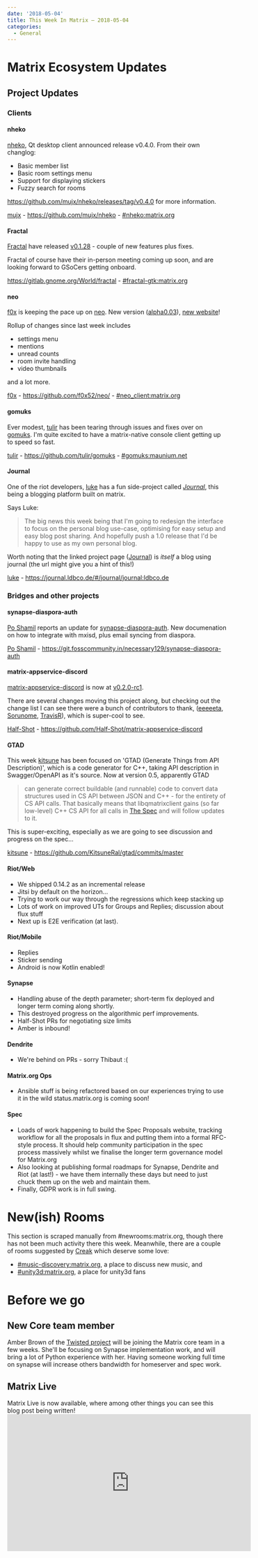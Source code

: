 ```yaml
---
date: '2018-05-04'
title: This Week In Matrix – 2018-05-04
categories:
  - General
---
```


<h1 id="matrixecosystemupdates">Matrix Ecosystem Updates</h1>
<h2 id="projectupdates">Project Updates</h2>
<h3 id="clients">Clients</h3>
<h4 id="nheko">nheko</h4>
<a href="https://github.com/mujx/nheko">nheko</a>, Qt desktop client announced release v0.4.0. From their own changlog:
<ul>
 	<li>Basic member list</li>
 	<li>Basic room settings menu</li>
 	<li>Support for displaying stickers</li>
 	<li>Fuzzy search for rooms</li>
</ul>
<a href="https://github.com/mujx/nheko/releases/tag/v0.4.0">https://github.com/mujx/nheko/releases/tag/v0.4.0</a> for more information.

<a href="https://matrix.to/#/@mujx:matrix.org">mujx</a> - <a href="https://github.com/mujx/nheko">https://github.com/mujx/nheko</a> - <a href="https://matrix.to/#/#nheko:matrix.org">#nheko:matrix.org</a>
<h4 id="fractal">Fractal</h4>
<a href="https://gitlab.gnome.org/World/fractal">Fractal</a> have released <a href="https://gitlab.gnome.org/World/fractal/commit/eed332822a7a16f9da07374623da2195838b7cd8">v0.1.28</a> - couple of new features plus fixes.

Fractal of course have their in-person meeting coming up soon, and are looking forward to GSoCers getting onboard.

<a href="https://gitlab.gnome.org/World/fractal">https://gitlab.gnome.org/World/fractal</a> - <a href="https://matrix.to/#/#fractal-gtk:matrix.org">#fractal-gtk:matrix.org</a>
<h4 id="neo">neo</h4>
<a href="https://matrix.to/#/@f0x:matrix.org">f0x</a> is keeping the pace up on <a href="https://github.com/f0x52/neo/">neo</a>. New version (<a href="https://github.com/f0x52/neo/releases/tag/alpha0.03">alpha0.03</a>), <a href="https://neo.lain.haus/">new website</a>!

Rollup of changes since last week includes
<ul>
 	<li>settings menu</li>
 	<li>mentions</li>
 	<li>unread counts</li>
 	<li>room invite handling</li>
 	<li>video thumbnails</li>
</ul>
and a lot more.

<a href="https://matrix.to/#/@f0x:matrix.org">f0x</a> - <a href="https://github.com/f0x52/neo/">https://github.com/f0x52/neo/</a> - <a href="https://matrix.to/#/#neo_client:matrix.org">#neo_client:matrix.org</a>
<h4 id="gomuks">gomuks</h4>
Ever modest, <a href="https://matrix.to/#/@tulir:maunium.net">tulir</a> has been tearing through issues and fixes over on <a href="https://github.com/tulir/gomuks">gomuks</a>. I'm quite excited to have a matrix-native console client getting up to speed so fast.

<a href="https://matrix.to/#/@tulir:maunium.net">tulir</a> - <a href="https://github.com/tulir/gomuks">https://github.com/tulir/gomuks</a> - <a href="https://matrix.to/#/#gomuks:maunium.net">#gomuks:maunium.net</a>
<h4 id="journal">Journal</h4>
One of the riot developers, <a href="https://matrix.to/#/@lb:ldbco.de">luke</a> has a fun side-project called <em><a href="https://journal.ldbco.de/#/journal/journal:ldbco.de">Journal</a></em>, this being a blogging platform built on matrix.

Says Luke:
<blockquote>The big news this week being that I'm going to redesign the interface to focus on the personal blog use-case, optimising for easy setup and easy blog post sharing.
And hopefully push a 1.0 release that I'd be happy to use as my own personal blog.</blockquote>
Worth noting that the linked project page (<a href="https://journal.ldbco.de/#/journal/journal:ldbco.de">Journal</a>) is <em>itself</em> a blog using journal (the url might give you a hint of this!)

<a href="https://matrix.to/#/@lb:ldbco.de">luke</a> - <a href="https://journal.ldbco.de/#/journal/journal:ldbco.de">https://journal.ldbco.de/#/journal/journal:ldbco.de</a>
<h3 id="bridgesandotherprojects">Bridges and other projects</h3>
<h4 id="synapsediasporaauth">synapse-diaspora-auth</h4>
<a href="https://matrix.to/#/@noteness:poddery.com">Po Shamil</a> reports an update for <a href="https://git.fosscommunity.in/necessary129/synapse-diaspora-auth">synapse-diaspora-auth</a>. New documenation on how to integrate with mxisd, plus email syncing from diaspora.

<a href="https://matrix.to/#/@noteness:poddery.com">Po Shamil</a> - <a href="https://git.fosscommunity.in/necessary129/synapse-diaspora-auth">https://git.fosscommunity.in/necessary129/synapse-diaspora-auth</a>
<h4 id="matrixappservicediscord">matrix-appservice-discord</h4>
<a href="https://github.com/Half-Shot/matrix-appservice-discord">matrix-appservice-discord</a> is now at <a href="https://github.com/Half-Shot/matrix-appservice-discord/releases/tag/v0.2.0-rc1">v0.2.0-rc1</a>.

There are several changes moving this project along, but checking out the change list I can see there were a bunch of contributors to thank, (<a href="https://github.com/eeeeeta">eeeeeta</a>, <a href="https://github.com/Sorunome">Sorunome</a>, <a href="https://github.com/turt2live">TravisR</a>), which is super-cool to see.

<a href="https://matrix.to/#/@Half-Shot:half-shot.uk">Half-Shot</a> - <a href="https://github.com/Half-Shot/matrix-appservice-discord">https://github.com/Half-Shot/matrix-appservice-discord</a>
<h4 id="gtad">GTAD</h4>
This week <a href="https://matrix.to/#/@kitsune:matrix.org">kitsune</a> has been focused on 'GTAD (Generate Things from API Description)', which is a code generator for C++, taking API description in Swagger/OpenAPI as it's source. Now at version 0.5, apparently GTAD
<blockquote>can generate correct buildable (and runnable) code to convert data structures used in CS API between JSON and C++ - for the entirety of CS API calls. That basically means that libqmatrixclient gains (so far low-level) C++ CS API for all calls in <a href="https://matrix.org/docs/spec/client_server/unstable.html">The Spec</a> and will follow updates to it.</blockquote>
This is super-exciting, especially as we are going to see discussion and progress on the spec...

<a href="https://matrix.to/#/@kitsune:matrix.org">kitsune</a> - <a href="https://github.com/KitsuneRal/gtad/commits/master">https://github.com/KitsuneRal/gtad/commits/master</a>
<h4 id="riotweb">Riot/Web</h4>
<ul>
 	<li>We shipped 0.14.2 as an incremental release</li>
 	<li>Jitsi by default on the horizon…</li>
 	<li>Trying to work our way through the regressions which keep stacking up</li>
 	<li>Lots of work on improved UTs for Groups and Replies; discussion about flux stuff</li>
 	<li>Next up is E2E verification (at last).</li>
</ul>
<h4 id="riotmobile">Riot/Mobile</h4>
<ul>
 	<li>Replies</li>
 	<li>Sticker sending</li>
 	<li>Android is now Kotlin enabled!</li>
</ul>
<h4 id="synapse">Synapse</h4>
<ul>
 	<li>Handling abuse of the depth parameter; short-term fix deployed and longer term coming along shortly.</li>
 	<li>This destroyed progress on the algorithmic perf improvements.</li>
 	<li>Half-Shot PRs for negotiating size limits</li>
 	<li>Amber is inbound!</li>
</ul>
<h4 id="dendrite">Dendrite</h4>
<ul>
 	<li>We're behind on PRs - sorry Thibaut :(</li>
</ul>
<h4 id="matrixorgops">Matrix.org Ops</h4>
<ul>
 	<li>Ansible stuff is being refactored based on our experiences trying to use it in the wild
status.matrix.org is coming soon!</li>
</ul>
<h4 id="spec">Spec</h4>
<ul>
 	<li>Loads of work happening to build the Spec Proposals website, tracking workflow for all the proposals in flux and putting them into a formal RFC-style process. It should help community participation in the spec process massively whilst we finalise the longer term governance model for Matrix.org</li>
 	<li>Also looking at publishing formal roadmaps for Synapse, Dendrite and Riot (at last!) - we have them internally these days but need to just chuck them up on the web and maintain them.</li>
 	<li>Finally, GDPR work is in full swing.</li>
</ul>
<h1 id="newishrooms">New(ish) Rooms</h1>
This section is scraped manually from #newrooms:matrix.org, though there has not been much activity there this week. Meanwhile, there are a couple of rooms suggested by <a href="https://matrix.to/#/@Creak:matrix.org">Creak</a> which deserve some love:
<ul>
 	<li><a href="https://matrix.to/#/#music-discovery:matrix.org">#music-discovery:matrix.org</a>, a place to discuss new music, and</li>
 	<li><a href="https://matrix.to/#/#unity3d:matrix.org">#unity3d:matrix.org</a>, a place for unity3d fans</li>
</ul>
<h1 id="beforewego">Before we go</h1>
<h2 id="newcoreteammember">New Core team member</h2>
Amber Brown of the <a href="https://twistedmatrix.com/trac/">Twisted project</a> will be joining the Matrix core team in a few weeks. She'll be focusing on Synapse implementation work, and will bring a lot of Python experience with her. Having someone working full time on synapse will increase others bandwidth for homeserver and spec work.
<h2 id="matrixlive">Matrix Live</h2>
Matrix Live is now available, where among other things you can see this blog post being written!
<div class="video-container"><iframe src="https://www.youtube.com/embed/mjVexIiI9hw" width="560" height="315" frameborder="0" allowfullscreen="allowfullscreen"></iframe></div>